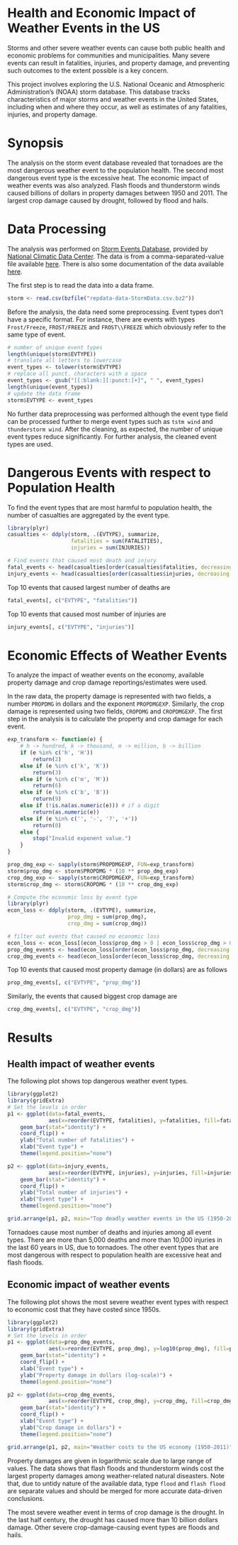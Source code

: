 Health and Economic Impact of Weather Events in the US
======================================================


Storms and other severe weather events can cause both public health and economic
problems for communities and municipalities. Many severe events can result in
fatalities, injuries, and property damage, and preventing such outcomes to the extent
possible is a key concern.

This project involves exploring the U.S. National Oceanic and Atmospheric
Administration's (NOAA) storm database. This database tracks characteristics of major
storms and weather events in the United States, including when and where they occur, as
well as estimates of any fatalities, injuries, and property damage.

Synopsis
========

The analysis on the storm event database revealed that tornadoes are the most
dangerous weather event to the population health. The second most dangerous
event type is the excessive heat. The economic impact of weather events was
also analyzed. Flash floods and thunderstorm winds caused billions of dollars
in property damages between 1950 and 2011. The largest crop damage caused by
drought, followed by flood and hails.


Data Processing
===============

The analysis was performed on
[Storm Events Database](http://www.ncdc.noaa.gov/stormevents/ftp.jsp), provided by
[National Climatic Data Center](http://www.ncdc.noaa.gov/). The data is from a comma-separated-value file available
[here](https://d396qusza40orc.cloudfront.net/repdata%2Fdata%2FStormData.csv.bz2).
There is also some documentation of the data available
[here](https://d396qusza40orc.cloudfront.net/repdata%2Fpeer2_doc%2Fpd01016005curr.pdf).

The first step is to read the data into a data frame.
```r
storm <- read.csv(bzfile("repdata-data-StormData.csv.bz2"))
```

Before the analysis, the data need some preprocessing. Event types don't have a
specific format. For instance, there are events with types `Frost/Freeze`,
`FROST/FREEZE` and `FROST\\FREEZE` which obviously refer to the same type of
event.


```r
# number of unique event types
length(unique(storm$EVTYPE))
# translate all letters to lowercase
event_types <- tolower(storm$EVTYPE)
# replace all punct. characters with a space
event_types <- gsub("[[:blank:][:punct:]+]", " ", event_types)
length(unique(event_types))
# update the data frame
storm$EVTYPE <- event_types
```

No further data preprocessing was performed although the event type field can be
processed further to merge event types such as `tstm wind` and `thunderstorm wind`. 
After the cleaning, as expected, the number of unique event types reduce
significantly. For further analysis, the cleaned event types are used.


Dangerous Events with respect to Population Health
================================================

To find the event types that are most harmful to population health, the number
of casualties are aggregated by the event type.

```r
library(plyr)
casualties <- ddply(storm, .(EVTYPE), summarize,
                    fatalities = sum(FATALITIES),
                    injuries = sum(INJURIES))

# Find events that caused most death and injury
fatal_events <- head(casualties[order(casualties$fatalities, decreasing = T), ], 10)
injury_events <- head(casualties[order(casualties$injuries, decreasing = T), ], 10)
```

Top 10 events that caused largest number of deaths are

```r
fatal_events[, c("EVTYPE", "fatalities")]
```

Top 10 events that caused most number of injuries are

```r
injury_events[, c("EVTYPE", "injuries")]
```

Economic Effects of Weather Events
==================================

To analyze the impact of weather events on the economy, available property
damage and crop damage reportings/estimates were used.

In the raw data, the property damage is represented with two fields, a number
`PROPDMG` in dollars and the exponent `PROPDMGEXP`. Similarly, the crop damage
is represented using two fields, `CROPDMG` and `CROPDMGEXP`. The first step in the
analysis is to calculate the property and crop damage for each event.

```r
exp_transform <- function(e) {
    # h -> hundred, k -> thousand, m -> million, b -> billion
    if (e %in% c('h', 'H'))
        return(2)
    else if (e %in% c('k', 'K'))
        return(3)
    else if (e %in% c('m', 'M'))
        return(6)
    else if (e %in% c('b', 'B'))
        return(9)
    else if (!is.na(as.numeric(e))) # if a digit
        return(as.numeric(e))
    else if (e %in% c('', '-', '?', '+'))
        return(0)
    else {
        stop("Invalid exponent value.")
    }
}
```

```r
prop_dmg_exp <- sapply(storm$PROPDMGEXP, FUN=exp_transform)
storm$prop_dmg <- storm$PROPDMG * (10 ** prop_dmg_exp)
crop_dmg_exp <- sapply(storm$CROPDMGEXP, FUN=exp_transform)
storm$crop_dmg <- storm$CROPDMG * (10 ** crop_dmg_exp)
```


```r
# Compute the economic loss by event type
library(plyr)
econ_loss <- ddply(storm, .(EVTYPE), summarize,
                   prop_dmg = sum(prop_dmg),
                   crop_dmg = sum(crop_dmg))

# filter out events that caused no economic loss
econ_loss <- econ_loss[(econ_loss$prop_dmg > 0 | econ_loss$crop_dmg > 0), ]
prop_dmg_events <- head(econ_loss[order(econ_loss$prop_dmg, decreasing = T), ], 10)
crop_dmg_events <- head(econ_loss[order(econ_loss$crop_dmg, decreasing = T), ], 10)
```

Top 10 events that caused most property damage (in dollars) are as follows

```r
prop_dmg_events[, c("EVTYPE", "prop_dmg")]
```

Similarly, the events that caused biggest crop damage are

```r
crop_dmg_events[, c("EVTYPE", "crop_dmg")]
```

Results
=======

Health impact of weather events
-------------------------------

The following plot shows top dangerous weather event types.

```r
library(ggplot2)
library(gridExtra)
# Set the levels in order
p1 <- ggplot(data=fatal_events,
             aes(x=reorder(EVTYPE, fatalities), y=fatalities, fill=fatalities)) +
    geom_bar(stat="identity") +
    coord_flip() +
    ylab("Total number of fatalities") +
    xlab("Event type") +
    theme(legend.position="none")

p2 <- ggplot(data=injury_events,
             aes(x=reorder(EVTYPE, injuries), y=injuries, fill=injuries)) +
    geom_bar(stat="identity") +
    coord_flip() + 
    ylab("Total number of injuries") +
    xlab("Event type") +
    theme(legend.position="none")

grid.arrange(p1, p2, main="Top deadly weather events in the US (1950-2011)")
```

Tornadoes cause most number of deaths and injuries among all event types. There 
are more than 5,000 deaths and more than 10,000 injuries in the last 60 years
in US, due to tornadoes. 
The other event types that are most dangerous with respect to population health
are excessive heat and flash floods.

Economic impact of weather events
---------------------------------

The following plot shows the most severe weather event types with respect to
economic cost that they have costed since 1950s.


```r
library(ggplot2)
library(gridExtra)
# Set the levels in order
p1 <- ggplot(data=prop_dmg_events,
             aes(x=reorder(EVTYPE, prop_dmg), y=log10(prop_dmg), fill=prop_dmg )) +
    geom_bar(stat="identity") +
    coord_flip() +
    xlab("Event type") +
    ylab("Property damage in dollars (log-scale)") +
    theme(legend.position="none")

p2 <- ggplot(data=crop_dmg_events,
             aes(x=reorder(EVTYPE, crop_dmg), y=crop_dmg, fill=crop_dmg)) +
    geom_bar(stat="identity") +
    coord_flip() + 
    xlab("Event type") +
    ylab("Crop damage in dollars") + 
    theme(legend.position="none")

grid.arrange(p1, p2, main="Weather costs to the US economy (1950-2011)")
```

Property damages are given in logarithmic scale due to large range of values.
The data shows that flash floods and thunderstorm winds cost the largest
property damages among weather-related natural diseasters. Note that, due to
untidy nature of the available data, type `flood` and `flash flood` are
separate values and should be merged for more accurate data-driven conclusions.

The most severe weather event in terms of crop damage is the drought. In the last
half century, the drought has caused more than 10 billion dollars damage. Other
severe crop-damage-causing event types are floods and hails.
